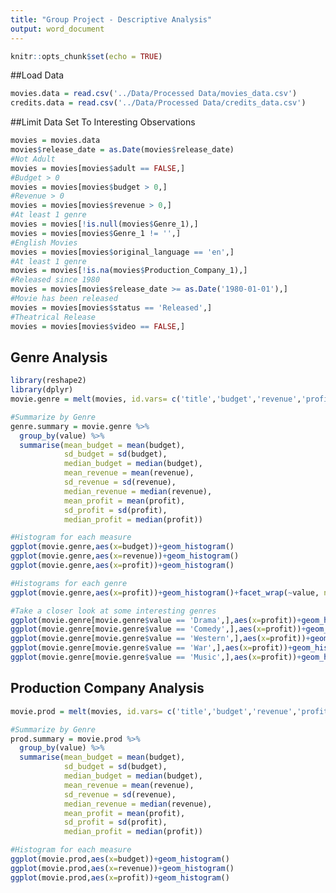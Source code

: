 ```yaml
---
title: "Group Project - Descriptive Analysis"
output: word_document
---
```


```r
knitr::opts_chunk$set(echo = TRUE)
```

##Load Data
```r
movies.data = read.csv('../Data/Processed Data/movies_data.csv')
credits.data = read.csv('../Data/Processed Data/credits_data.csv')
```

##Limit Data Set To Interesting Observations
```r
movies = movies.data
movies$release_date = as.Date(movies$release_date)
#Not Adult
movies = movies[movies$adult == FALSE,]
#Budget > 0
movies = movies[movies$budget > 0,]
#Revenue > 0
movies = movies[movies$revenue > 0,]
#At least 1 genre
movies = movies[!is.null(movies$Genre_1),]
movies = movies[movies$Genre_1 != '',]
#English Movies
movies = movies[movies$original_language == 'en',]
#At least 1 genre
movies = movies[!is.na(movies$Production_Company_1),]
#Released since 1980
movies = movies[movies$release_date >= as.Date('1980-01-01'),]
#Movie has been released
movies = movies[movies$status == 'Released',]
#Theatrical Release
movies = movies[movies$video == FALSE,]
``` 

## Genre Analysis
```r
library(reshape2)
library(dplyr)
movie.genre = melt(movies, id.vars= c('title','budget','revenue','profit'), measure.vars = 5:14 , na.rm=TRUE)

#Summarize by Genre
genre.summary = movie.genre %>%
  group_by(value) %>%
  summarise(mean_budget = mean(budget),
            sd_budget = sd(budget),
            median_budget = median(budget),
            mean_revenue = mean(revenue),
            sd_revenue = sd(revenue),
            median_revenue = median(revenue),
            mean_profit = mean(profit),
            sd_profit = sd(profit),
            median_profit = median(profit))

#Histogram for each measure
ggplot(movie.genre,aes(x=budget))+geom_histogram()
ggplot(movie.genre,aes(x=revenue))+geom_histogram()
ggplot(movie.genre,aes(x=profit))+geom_histogram()

#Histograms for each genre
ggplot(movie.genre,aes(x=profit))+geom_histogram()+facet_wrap(~value, nrow=5, ncol=4)

#Take a closer look at some interesting genres
ggplot(movie.genre[movie.genre$value == 'Drama',],aes(x=profit))+geom_histogram()
ggplot(movie.genre[movie.genre$value == 'Comedy',],aes(x=profit))+geom_histogram()
ggplot(movie.genre[movie.genre$value == 'Western',],aes(x=profit))+geom_histogram()
ggplot(movie.genre[movie.genre$value == 'War',],aes(x=profit))+geom_histogram()
ggplot(movie.genre[movie.genre$value == 'Music',],aes(x=profit))+geom_histogram()


```

## Production Company Analysis
```r
movie.prod = melt(movies, id.vars= c('title','budget','revenue','profit'), measure.vars = 23:49 , na.rm=TRUE)

#Summarize by Genre
prod.summary = movie.prod %>%
  group_by(value) %>%
  summarise(mean_budget = mean(budget),
            sd_budget = sd(budget),
            median_budget = median(budget),
            mean_revenue = mean(revenue),
            sd_revenue = sd(revenue),
            median_revenue = median(revenue),
            mean_profit = mean(profit),
            sd_profit = sd(profit),
            median_profit = median(profit))

#Histogram for each measure
ggplot(movie.prod,aes(x=budget))+geom_histogram()
ggplot(movie.prod,aes(x=revenue))+geom_histogram()
ggplot(movie.prod,aes(x=profit))+geom_histogram()


```